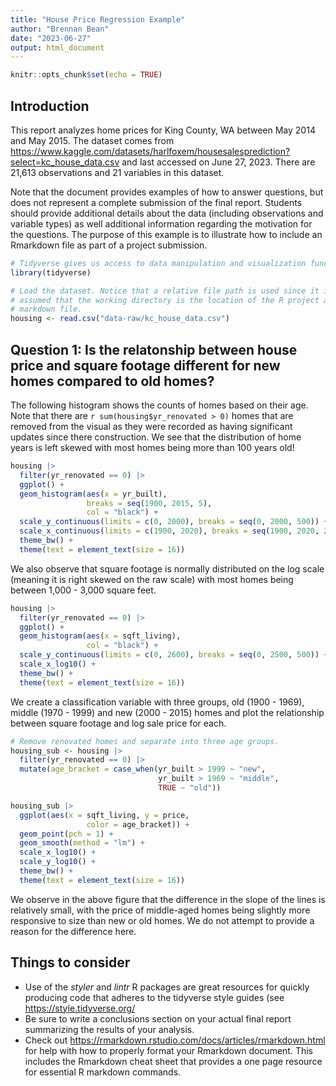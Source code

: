 ```yaml
---
title: "House Price Regression Example"
author: "Brennan Bean"
date: "2023-06-27"
output: html_document
---
```


```r
knitr::opts_chunk$set(echo = TRUE)
```

## Introduction

This report analyzes home prices for King County, WA between May 2014 and May 2015. The dataset comes from <https://www.kaggle.com/datasets/harlfoxem/housesalesprediction?select=kc_house_data.csv> and last accessed on June 27, 2023. There are 21,613 observations and 21 variables in this dataset. 

Note that the document provides examples of how to answer questions, but does not represent a complete submission of the final report. Students should provide additional details about the data (including observations and variable types) as well additional information regarding the motivation for the questions. The purpose of this example is to illustrate how to include an Rmarkdown file as part of a project submission. 

```r
# Tidyverse gives us access to data manipulation and visualization functions. 
library(tidyverse)

# Load the dataset. Notice that a relative file path is used since it is 
# assumed that the working directory is the location of the R project and
# markdown file. 
housing <- read.csv("data-raw/kc_house_data.csv")
```


## Question 1: Is the relatonship between house price and square footage different for new homes compared to old homes? 

The following histogram shows the counts of homes based on their age. Note that there are `r sum(housing$yr_renovated > 0)` homes that are removed from the visual as they were recorded as having significant updates since there construction. We see that the distribution of home years is left skewed with most homes being more than 100 years old! 

```r
housing |>
  filter(yr_renovated == 0) |>
  ggplot() + 
  geom_histogram(aes(x = yr_built),
                 breaks = seq(1900, 2015, 5),
                 col = "black") +
  scale_y_continuous(limits = c(0, 2000), breaks = seq(0, 2000, 500)) + 
  scale_x_continuous(limits = c(1900, 2020), breaks = seq(1900, 2020, 20)) + 
  theme_bw() + 
  theme(text = element_text(size = 16))
```

We also observe that square footage is normally distributed on the log scale (meaning it is right skewed on the raw scale) with most homes being between 1,000 - 3,000 square feet. 

```r
housing |>
  filter(yr_renovated == 0) |>
  ggplot() + 
  geom_histogram(aes(x = sqft_living),
                 col = "black") +
  scale_y_continuous(limits = c(0, 2600), breaks = seq(0, 2500, 500)) + 
  scale_x_log10() + 
  theme_bw() + 
  theme(text = element_text(size = 16))
```

We create a classification variable with three groups, old (1900 - 1969), middle (1970 - 1999) and new (2000 - 2015) homes and plot the relationship between square footage and log sale price for each. 

```r
# Remove renovated homes and separate into three age groups. 
housing_sub <- housing |>
  filter(yr_renovated == 0) |>
  mutate(age_bracket = case_when(yr_built > 1999 ~ "new",
                                 yr_built > 1969 ~ "middle",
                                 TRUE ~ "old"))

housing_sub |>
  ggplot(aes(x = sqft_living, y = price, 
                 color = age_bracket)) + 
  geom_point(pch = 1) + 
  geom_smooth(method = "lm") +
  scale_x_log10() + 
  scale_y_log10() + 
  theme_bw() + 
  theme(text = element_text(size = 16))
```

We observe in the above figure that the difference in the slope of the lines is relatively small, with the price of middle-aged homes being slightly more responsive to size than new or old homes. We do not attempt to provide a reason for the difference here. 

## Things to consider

<ul>
<li> Use of the *styler* and *lintr* R packages are great resources for quickly producing code that adheres to the tidyverse style guides (see <https://style.tidyverse.org/> </li>
<li> Be sure to write a conclusions section on your actual final report summarizing the results of your analysis. </li>
<li> Check out <https://rmarkdown.rstudio.com/docs/articles/rmarkdown.html> for help with how to properly format your Rmarkdown document. This includes the Rmarkdown cheat sheet that provides a one page resource for essential R markdown commands. </li>
</ul>